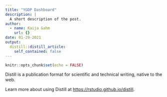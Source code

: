 ```yaml
---
title: "YGDP Dashboard"
description: |
  A short description of the post.
author:
  - name: Kaija Gahm
    url: {}
date: 01-29-2021
output:
  distill::distill_article:
    self_contained: false
---
```



```r
knitr::opts_chunk$set(echo = FALSE)
```

Distill is a publication format for scientific and technical writing, native to the web.

Learn more about using Distill at <https://rstudio.github.io/distill>.


